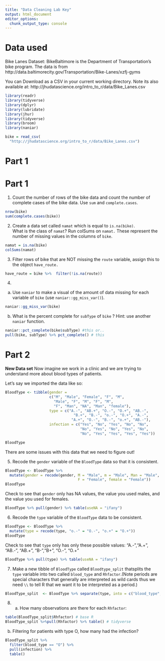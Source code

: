```yaml
---
title: "Data Cleaning Lab Key"
output: html_document
editor_options: 
  chunk_output_type: console
---
```


# Data used

Bike Lanes Dataset: BikeBaltimore is the Department of Transportation's bike program. 
The data is from http://data.baltimorecity.gov/Transportation/Bike-Lanes/xzfj-gyms

You can Download as a CSV in your current working directory.  Note its also available at: 	http://jhudatascience.org/intro_to_r/data/Bike_Lanes.csv 

```r
library(readr)
library(tidyverse)
library(dplyr)
library(lubridate)
library(jhur)
library(tidyverse)
library(broom)
library(naniar)

bike = read_csv(
  "http://jhudatascience.org/intro_to_r/data/Bike_Lanes.csv")
```

# Part 1

# Part 1

1.  Count the number of rows of the bike data and count the number of complete cases of the bike data.  Use `sum` and `complete.cases`.
```r
nrow(bike)
sum(complete.cases(bike))
```

2.  Create a data set called `namat` which is equal to `is.na(bike)`.  
What is the class of `namat`?  Run colSums on `namat.`
These represent the number of missing values in the columns of
`bike`. 
```r
namat = is.na(bike)
colSums(namat)
```

3.  Filter rows of bike that are NOT missing the `route` variable, assign
this to the object `have_route.`

```r
have_route = bike %>%  filter(!is.na(route))
```

4. 

a. Use `naniar` to make a visual of the amount of data missing for each variable of `bike` (use `naniar::gg_miss_var()`).
```r
naniar::gg_miss_var(bike)

```


b. What is the percent complete for `subType` of `bike` ? Hint: use another `naniar` function.
 
```r
naniar::pct_complete(bike$subType) #this or..
pull(bike, subType) %>% pct_complete() # this
```

# Part 2

**New Data set**
Now imagine we work in a clinic and we are trying to understand more about blood types of patients. 

Let's say we imported the data like so:
```r
BloodType <- tibble(gender = 
                    c("M", "Male", "Female", "F", "M", 
                      "Male", "F", "M", "F", "M", 
                      "F", "Man", "NA", "Man", "female"), 
                    type = c("A.-", "AB.+", "O.-", "O.+", "AB.-",
                               "B.+", "B.-", "o.-", "O.+", "A.-",
                              "A.+", "O.-", "B.-", "o.+", "AB.-"),
                    infection = c("Yes", "No", "Yes", "No", "No",
                                  "No", "Yes", "No", "Yes", "No",
                                  "No", "Yes", "Yes", "Yes", "Yes"))

BloodType
```

There are some issues with this data that we need to figure out!

5. Recode the `gender` variable of the `BloodType` data so that it is consistent.

```r
BloodType <- BloodType %>%
  mutate(gender = recode(gender, M = "Male", m = "Male", Man = "Male",
                                 F = "Female", female = "Female"))
BloodType
```

Check to see that `gender` only has NA values, the value you used males, and the value you used for females.

```r
BloodType %>% pull(gender) %>% table(useNA = "ifany")
```

6. Recode the `type` variable of the `BloodType` data to be consistent.
```r
BloodType <- BloodType %>%
  mutate(type = recode(type, "o.-" = "O.-", "o.+" = "O.+"))
BloodType
```

Check to see that `type` only has only these possible values:
 "A.-","A.+", "AB.-", "AB.+", "B-","B+", "O.-", "O.+"

```r
BloodType %>% pull(type) %>% table(useNA = "ifany")
```

7. Make a new tibble of `BloodType` called `Bloodtype_split` thatsplits the `type` variable into two called `blood_type` and  `Rhfactor`.(Note periods are special characters that generally are interpreted as wild cards thus we need `\\` to tell R that we want it to be interpreted as a period.)

```r
BloodType_split  <- BloodType %>% separate(type, into = c("blood_type", "Rhfactor"), sep = "\\.")
```

8. a. How many observations are there for each `Rhfactor`:
```r
table(BloodType_split$Rhfactor) # base R
BloodType_split %>%pull(Rhfactor) %>% table() # tidyverse
```

b. Filtering for patients with type O, how many had the infection?
```r
BloodType_split %>%
  filter(blood_type == "O") %>%
  pull(infection) %>%
  table()

```


